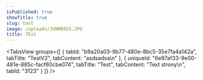 ```yaml
---
isPublished: true
showTitle: true
slug: test
image: /uploads/JVNM8955.JPG
title: TEst
---
```


<TabsView
  groups={[
    {
      tabId: "b9a20a03-9b77-480e-8bc5-35e7fa4a142a",
      tabTitle: "TestV2",
      tabContent: "asdsadsa\n"
    },
    {
      uniqueId: "6e97af33-9e00-481e-885c-facf60cbe074",
      tabTitle: "Test",
      tabContent: "Text strony\n",
      tabId: "3123"
    }
  ]}
/>
